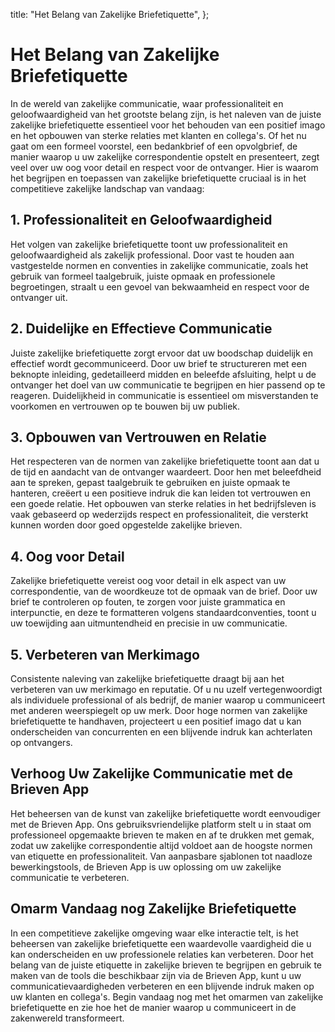
  title: "Het Belang van Zakelijke Briefetiquette",
};

# Het Belang van Zakelijke Briefetiquette

<MdxImage src="/blog/the-importance-of-business-letter-etiquette.jpg" alt="Het Belang van Zakelijke Briefetiquette" width={800} height={700} />

In de wereld van zakelijke communicatie, waar professionaliteit en geloofwaardigheid van het grootste belang zijn, is het naleven van de juiste zakelijke briefetiquette essentieel voor het behouden van een positief imago en het opbouwen van sterke relaties met klanten en collega's. Of het nu gaat om een formeel voorstel, een bedankbrief of een opvolgbrief, de manier waarop u uw zakelijke correspondentie opstelt en presenteert, zegt veel over uw oog voor detail en respect voor de ontvanger. Hier is waarom het begrijpen en toepassen van zakelijke briefetiquette cruciaal is in het competitieve zakelijke landschap van vandaag:

## 1. Professionaliteit en Geloofwaardigheid

Het volgen van zakelijke briefetiquette toont uw professionaliteit en geloofwaardigheid als zakelijk professional. Door vast te houden aan vastgestelde normen en conventies in zakelijke communicatie, zoals het gebruik van formeel taalgebruik, juiste opmaak en professionele begroetingen, straalt u een gevoel van bekwaamheid en respect voor de ontvanger uit.

## 2. Duidelijke en Effectieve Communicatie

Juiste zakelijke briefetiquette zorgt ervoor dat uw boodschap duidelijk en effectief wordt gecommuniceerd. Door uw brief te structureren met een beknopte inleiding, gedetailleerd midden en beleefde afsluiting, helpt u de ontvanger het doel van uw communicatie te begrijpen en hier passend op te reageren. Duidelijkheid in communicatie is essentieel om misverstanden te voorkomen en vertrouwen op te bouwen bij uw publiek.

## 3. Opbouwen van Vertrouwen en Relatie

Het respecteren van de normen van zakelijke briefetiquette toont aan dat u de tijd en aandacht van de ontvanger waardeert. Door hen met beleefdheid aan te spreken, gepast taalgebruik te gebruiken en juiste opmaak te hanteren, creëert u een positieve indruk die kan leiden tot vertrouwen en een goede relatie. Het opbouwen van sterke relaties in het bedrijfsleven is vaak gebaseerd op wederzijds respect en professionaliteit, die versterkt kunnen worden door goed opgestelde zakelijke brieven.

## 4. Oog voor Detail

Zakelijke briefetiquette vereist oog voor detail in elk aspect van uw correspondentie, van de woordkeuze tot de opmaak van de brief. Door uw brief te controleren op fouten, te zorgen voor juiste grammatica en interpunctie, en deze te formatteren volgens standaardconventies, toont u uw toewijding aan uitmuntendheid en precisie in uw communicatie.

## 5. Verbeteren van Merkimago

Consistente naleving van zakelijke briefetiquette draagt bij aan het verbeteren van uw merkimago en reputatie. Of u nu uzelf vertegenwoordigt als individuele professional of als bedrijf, de manier waarop u communiceert met anderen weerspiegelt op uw merk. Door hoge normen van zakelijke briefetiquette te handhaven, projecteert u een positief imago dat u kan onderscheiden van concurrenten en een blijvende indruk kan achterlaten op ontvangers.

## Verhoog Uw Zakelijke Communicatie met de Brieven App

Het beheersen van de kunst van zakelijke briefetiquette wordt eenvoudiger met de Brieven App. Ons gebruiksvriendelijke platform stelt u in staat om professioneel opgemaakte brieven te maken en af te drukken met gemak, zodat uw zakelijke correspondentie altijd voldoet aan de hoogste normen van etiquette en professionaliteit. Van aanpasbare sjablonen tot naadloze bewerkingstools, de Brieven App is uw oplossing om uw zakelijke communicatie te verbeteren.

## Omarm Vandaag nog Zakelijke Briefetiquette

In een competitieve zakelijke omgeving waar elke interactie telt, is het beheersen van zakelijke briefetiquette een waardevolle vaardigheid die u kan onderscheiden en uw professionele relaties kan verbeteren. Door het belang van de juiste etiquette in zakelijke brieven te begrijpen en gebruik te maken van de tools die beschikbaar zijn via de Brieven App, kunt u uw communicatievaardigheden verbeteren en een blijvende indruk maken op uw klanten en collega's. Begin vandaag nog met het omarmen van zakelijke briefetiquette en zie hoe het de manier waarop u communiceert in de zakenwereld transformeert.